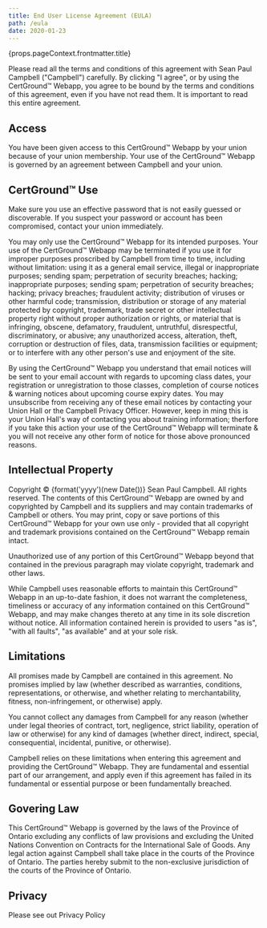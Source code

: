 ```yaml
---
title: End User License Agreement (EULA)
path: /eula
date: 2020-01-23
---
```



<Layout>
  <LegalWrapper>

<Typography variant="h2" component="h1" align="center">{props.pageContext.frontmatter.title}</Typography>

Please read all the terms and conditions of this agreement with Sean Paul Campbell ("Campbell") carefully. By clicking "I agree", or by using the CertGround™️ Webapp, you agree to be bound by the terms and conditions of this agreement, even if you have not read them. It is important to read this entire agreement.

## Access

You have been given access to this CertGround™️ Webapp by your union because of your union membership. Your use of the CertGround™️ Webapp is governed by an agreement between Campbell and your union.

## CertGround™️ Use

Make sure you use an effective password that is not easily guessed or discoverable. If you suspect your password or account has been compromised, contact your union immediately.

You may only use the CertGround™️ Webapp for its intended purposes. Your use of the CertGround™️ Webapp may be terminated if you use it for improper purposes proscribed by Campbell from time to time, including without limitation: using it as a general email service, illegal or inappropriate purposes; sending spam; perpetration of security breaches; hacking; inappropriate purposes; sending spam; perpetration of security breaches; hacking; privacy breaches; fraudulent activity; distribution of viruses or other harmful code; transmission, distribution or storage of any material protected by copyright, trademark, trade secret or other intellectual property right without proper authorization or rights, or material that is infringing, obscene, defamatory, fraudulent, untruthful, disrespectful, discriminatory, or abusive; any unauthorized access, alteration, theft, corruption or destruction of files, data, transmission facilities or equipment; or to interfere with any other person's use and enjoyment of the site.

By using the CertGround™️ Webapp you understand that email notices will be sent to your email account with regards to upcoming class dates, your registration or unregistration to those classes, completion of course notices & warning notices about upcoming course expiry dates. You may unsubscribe from receiving any of these email notices by contacting your Union Hall or the Campbell Privacy Officer. However, keep in ming this is your Union Hall's way of contacting you about training information; therfore if you take this action your use of the CertGround™️ Webapp will terminate & you will not receive any other form of notice for those above pronounced reasons.

## Intellectual Property

<span>Copyright ©️ <span>{format('yyyy')(new Date())}</span> Sean Paul Campbell. All rights reserved. The contents of this CertGround™️ Webapp are owned by and copyrighted by Campbell and its suppliers and may contain trademarks of Campbell or others. You may print, copy or save portions of this CertGround™️ Webapp for your own use only - provided that all copyright and trademark provisions contained on the CertGround™️ Webapp remain intact.</span>

Unauthorized use of any portion of this CertGround™️ Webapp beyond that contained in the previous paragraph may violate copyright, trademark and other laws.

While Campbell uses reasonable efforts to maintain this CertGround™️ Webapp in an up-to-date fashion, it does not warrant the completeness, timeliness or accuracy of any information contained on this CertGround™️ Webapp, and may make changes thereto at any time in its sole discretion without notice. All information contained herein is provided to users "as is", "with all faults", "as available" and at your sole risk.

## Limitations

All promises made by Campbell are contained in this agreement. No promises implied by law (whether described as warranties, conditions, representations, or otherwise, and whether relating to merchantability, fitness, non-infringement, or otherwise) apply.

You cannot collect any damages from Campbell for any reason (whether under legal theories of contract, tort, negligence, strict liability, operation of law or otherwise) for any kind of damages (whether direct, indirect, special, consequential, incidental, punitive, or otherwise).

Campbell relies on these limitations when entering this agreement and providing the CertGround™️ Webapp. They are fundamental and essential part of our arrangement, and apply even if this agreement has failed in its fundamental or essential purpose or been fundamentally breached.

## Govering Law

This CertGround™️ Webapp is governed by the laws of the Province of Ontario excluding any conflicts of law provisions and excluding the United Nations Convention on Contracts for the International Sale of Goods. Any legal action against Campbell shall take place in the courts of the Province of Ontario. The parties hereby submit to the non-exclusive jurisdiction of the courts of the Province of Ontario.

## Privacy

Please see out <Link to="/privacy-policy">Privacy Policy</Link>

  </LegalWrapper>
</Layout>
